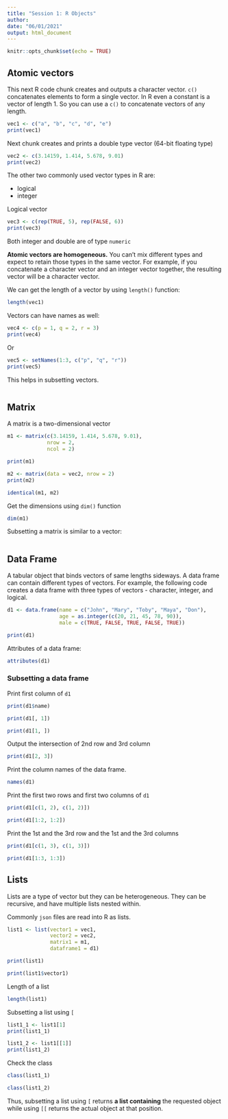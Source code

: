 ```yaml
---
title: "Session 1: R Objects"
author: 
date: "06/01/2021"
output: html_document
---
```


```r
knitr::opts_chunk$set(echo = TRUE)
```

## Atomic vectors

This next R code chunk creates and outputs a character vector. `c()` concatenates elements to form a single vector. In R even a constant is a vector of length 1. So you can use a `c()` to concatenate vectors of any length.

```r
vec1 <- c("a", "b", "c", "d", "e")
print(vec1)

```

Next chunk creates and prints a double type vector (64-bit floating type)

```r
vec2 <- c(3.14159, 1.414, 5.678, 9.01)
print(vec2)
```

The other two commonly used vector types in R are:

- logical
- integer

Logical vector
```r
vec3 <- c(rep(TRUE, 5), rep(FALSE, 6))
print(vec3)
```

Both integer and double are of type `numeric`

**Atomic vectors are homogeneous.** You can't mix different types and expect to retain those types in the same vector. For example, if you concatenate a character vector and an integer vector together, the resulting vector will be a character vector.


We can get the length of a vector by using `length()` function:

```r
length(vec1)
```

Vectors can have names as well:

```r
vec4 <- c(p = 1, q = 2, r = 3)
print(vec4)
```

Or

```r
vec5 <- setNames(1:3, c("p", "q", "r"))
print(vec5)
```

This helps in subsetting vectors.

```r

```


## Matrix

A matrix is a two-dimensional vector

```r
m1 <- matrix(c(3.14159, 1.414, 5.678, 9.01),
             nrow = 2,
             ncol = 2)

print(m1)
```

```r
m2 <- matrix(data = vec2, nrow = 2)
print(m2)
```


```r
identical(m1, m2)
```

Get the dimensions using `dim()` function

```r
dim(m1)
```


Subsetting a matrix is similar to a vector:

```r

```


## Data Frame

A tabular object that binds vectors of same lengths sideways. A data frame can contain different types of vectors. For example, the following code creates a data frame with three types of vectors - character, integer, and logical.

```r
d1 <- data.frame(name = c("John", "Mary", "Toby", "Maya", "Don"),
                 age = as.integer(c(20, 21, 45, 78, 90)),
                 male = c(TRUE, FALSE, TRUE, FALSE, TRUE))

print(d1)
```

Attributes of a data frame:

```r
attributes(d1)
```


### Subsetting a data frame

Print first column of `d1`

```r
print(d1$name)
```


```r
print(d1[, 1])
```

```r
print(d1[1, ])
```


Output the intersection of 2nd row and 3rd column

```r
print(d1[2, 3])
```
Print the column names of the data frame.

```r
names(d1)
```

Print the first two rows and first two columns of `d1`

```r
print(d1[c(1, 2), c(1, 2)])
```

```r
print(d1[1:2, 1:2])
```

Print the 1st and the 3rd row and the 1st and the 3rd columns

```r
print(d1[c(1, 3), c(1, 3)])
```


```r
print(d1[1:3, 1:3])
```

## Lists

Lists are a type of vector but they can be  heterogeneous. They can be recursive, and have multiple lists nested within. 

Commonly `json` files are read into R as lists.


```r
list1 <- list(vector1 = vec1,
              vector2 = vec2,
              matrix1 = m1,
              dataframe1 = d1)
```

```r
print(list1)
```


```r
print(list1$vector1)
```

Length of a list

```r
length(list1)
```

Subsetting a list using `[`


```r
list1_1 <- list1[1]
print(list1_1)
```

```r
list1_2 <- list1[[1]]
print(list1_2)
```

Check the class

```r
class(list1_1)
```

```r
class(list1_2)
```

Thus, subsetting a list using `[` returns **a list containing** the requested object while using `[[` returns the actual object at that position.
